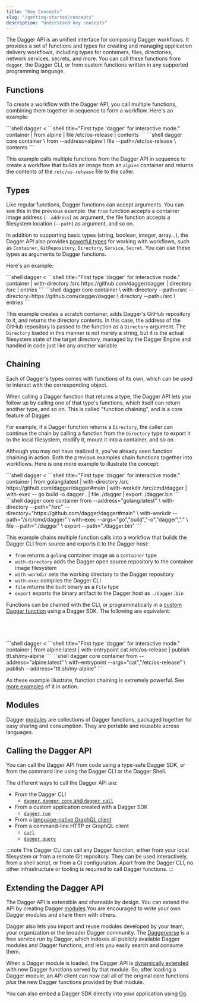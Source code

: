```yaml
---
title: "Key Concepts"
slug: "/getting-started/concepts"
description: "Understand key concepts"
---
```


The Dagger API is an unified interface for composing Dagger workflows. It provides a set of functions and types for creating and managing application delivery workflows, including types for containers, files, directories, network services, secrets, and more. You can call these functions from `dagger`, the Dagger CLI, or from custom functions written in any supported programming language.

## Functions

To create a workflow with the Dagger API, you call multiple functions, combining them together in sequence to form a workflow. Here's an example:

<Tabs groupId="shell">
<TabItem value="System shell">
```shell
dagger <<EOF
container |
  from alpine |
  file /etc/os-release |
  contents
EOF
```
</TabItem>
<TabItem value="Dagger Shell">
```shell title="First type 'dagger' for interactive mode."
container |
  from alpine |
  file /etc/os-release |
  contents
```
</TabItem>
<TabItem value="Dagger CLI">
```shell
dagger core container \
  from --address=alpine \
  file --path=/etc/os-release \
  contents
```
</TabItem>
</Tabs>

This example calls multiple functions from the Dagger API in sequence to create a workflow that builds an image from an `alpine` container and returns the contents of the `/etc/os-release` file to the caller.

## Types

Like regular functions, Dagger functions can accept arguments. You can see this in the previous example: the `from` function accepts a container image address (`--address`) as argument, the file function accepts a filesystem location (`--path`) as argument, and so on.

In addition to supporting basic types (string, boolean, integer, array...), the Dagger API also provides [powerful types](../types/index.mdx) for working with workflows, such as `Container`, `GitRepository`, `Directory`, `Service`, `Secret`. You can use these types as arguments to Dagger functions.

Here's an example:

<Tabs groupId="shell">
<TabItem value="System shell">
```shell
dagger <<EOF
container |
  with-directory /src https://github.com/dagger/dagger |
  directory /src |
  entries
EOF
```
</TabItem>
<TabItem value="Dagger Shell">
```shell title="First type 'dagger' for interactive mode."
container |
  with-directory /src https://github.com/dagger/dagger |
  directory /src |
  entries
```
</TabItem>
<TabItem value="Dagger CLI">
```shell
dagger core container \
  with-directory --path=/src --directory=https://github.com/dagger/dagger \
  directory --path=/src \
  entries
```
</TabItem>
</Tabs>

This example creates a scratch container, adds Dagger's GitHub repository to it, and returns the directory contents. In this case, the address of the GitHub repository is passed to the function as a `Directory` argument. The `Directory` loaded in this manner is not merely a string, but it is the actual filesystem state of the target directory, managed by the Dagger Engine and handled in code just like any another variable.

## Chaining

Each of Dagger's types comes with functions of its own, which can be used to interact with the corresponding object.

When calling a Dagger function that returns a type, the Dagger API lets you follow up by calling one of that type's functions, which itself can return another type, and so on. This is called "function chaining", and is a core feature of Dagger.

For example, if a Dagger function returns a `Directory`, the caller can continue the chain by calling a function from the `Directory` type to export it to the local filesystem, modify it, mount it into a container, and so on.

Although you may not have realized it, you've already seen function chaining in action. Both the previous examples chain functions together into workflows. Here is one more example to illustrate the concept:

<Tabs groupId="shell">
<TabItem value="System shell">
```shell
dagger <<EOF
container |
  from golang:latest |
  with-directory /src https://github.com/dagger/dagger#main |
  with-workdir /src/cmd/dagger |
  with-exec -- go build -o dagger . |
  file ./dagger |
  export ./dagger.bin
EOF
```
</TabItem>
<TabItem value="Dagger Shell">
```shell title="First type 'dagger' for interactive mode."
container |
  from golang:latest |
  with-directory /src https://github.com/dagger/dagger#main |
  with-workdir /src/cmd/dagger |
  with-exec -- go build -o dagger . |
  file ./dagger |
  export ./dagger.bin
```
</TabItem>
<TabItem value="Dagger CLI">
```shell
dagger core container from --address="golang:latest" \
  with-directory --path="/src" --directory="https://github.com/dagger/dagger#main" \
  with-workdir --path="/src/cmd/dagger" \
  with-exec --args="go","build","-o","dagger","." \
  file --path="./dagger" \
  export --path="./dagger.bin"
```
</TabItem>
</Tabs>

This example chains multiple function calls into a workflow that builds the Dagger CLI from source and exports it to the Dagger host:
- `from` returns a `golang` container image as a `Container` type
- `with-directory` adds the Dagger open source repository to the container image filesystem
- `with-workdir` sets the working directory to the Dagger repository
- `with-exec` compiles the Dagger CLI
- `file` returns the built binary as a `File` type
- `export` exports the binary artifact to the Dagger host as `./dagger.bin`

Functions can be chained with the CLI, or programmatically in a [custom Dagger function](../extending/functions.mdx) using a Dagger SDK. The following are equivalent:

<Tabs groupId="language" queryString="sdk">
<TabItem value="go" label="Go">

```go file=../extending/snippets/chaining/go/main.go
```

</TabItem>
<TabItem value="python" label="Python">

```python file=../extending/snippets/chaining/python/main.py
```

</TabItem>
<TabItem value="typescript" label="TypeScript">

```typescript file=../extending/snippets/chaining/typescript/index.ts
```

</TabItem>
<TabItem value="php" label="PHP">

```php file=../extending/snippets/chaining/php/src/MyModule.php
```

</TabItem>
<TabItem value="System shell">
```shell
dagger <<EOF
container |
  from alpine:latest |
  with-entrypoint  cat /etc/os-release |
  publish ttl.sh/my-alpine
EOF
```
</TabItem>
<TabItem value="Dagger Shell">
```shell title="First type 'dagger' for interactive mode."
container |
  from alpine:latest |
  with-entrypoint  cat /etc/os-release |
  publish ttl.sh/my-alpine
```
</TabItem>
<TabItem value="Dagger CLI">
```shell
dagger core container from --address="alpine:latest" \
  with-entrypoint --args="cat","/etc/os-release" \
  publish --address="ttl.sh/my-alpine"
```
</TabItem>
</Tabs>

As these example illustrate, function chaining is extremely powerful. See [more examples](../extending/chaining.mdx) of it in action.

## Modules

Dagger [modules](../extending/modules.mdx) are collections of Dagger functions, packaged together for easy sharing and consumption. They are portable and reusable across languages.

## Calling the Dagger API

You can call the Dagger API from code using a type-safe Dagger SDK, or from the command line using the Dagger CLI or the Dagger Shell.

The different ways to call the Dagger API are:

- From the Dagger CLI
  - [`dagger`, `dagger core` and `dagger call`](../extending/clients-cli.mdx)
- From a custom application created with a Dagger SDK
  - [`dagger run`](../extending/clients-sdk.mdx#custom-applications)
- From a [language-native GraphQL client](../extending/clients-http.mdx#language-native-http-clients)
- From a command-line HTTP or GraphQL client
  - [`curl`](../extending/clients-http.mdx#command-line-http-clients)
  - [`dagger query`](../extending/clients-http.mdx#dagger-cli)

:::note
The Dagger CLI can call any Dagger function, either from your local filesystem or from a remote Git repository. They can be used interactively, from a shell script, or from a CI configuration. Apart from the Dagger CLI, no other infrastructure or tooling is required to call Dagger functions.
:::

## Extending the Dagger API

The Dagger API is extensible and shareable by design. You can extend the API by creating Dagger [modules](../extending/modules.mdx).You are encouraged to write your own Dagger modules and share them with others.

Dagger also lets you import and reuse modules developed by your team, your organization or the broader Dagger community. The [Daggerverse](https://daggerverse.dev) is a free service run by Dagger, which indexes all publicly available Dagger modules and Dagger functions, and lets you easily search and consume them.

When a Dagger module is loaded, the Dagger API is [dynamically extended](../reference/api/internals.mdx#dynamic-api-extension) with new Dagger functions served by that module. So, after loading a Dagger module, an API client can now call all of the original core functions _plus_ the new Dagger functions provided by that module.

You can also embed a Dagger SDK directly into your application using [Go](../extending/custom-applications/go.mdx).
